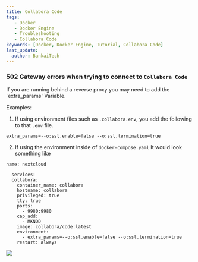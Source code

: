 ```yaml
---
title: Collabora Code
tags:
   - Docker
   - Docker Engine
   - Troubleshooting
   - Collabora Code
keywords: [Docker, Docker Engine, Tutorial, Collabora Code]
last_update:
  author: BankaiTech
---
```


### 502 Gateway errors when trying to connect to `Collabora Code`
If you are running behind a reverse proxy you may need to add the `extra_params' Variable.

Examples:
1. If using environment files such as `.collabora.env`, you add the following to that `.env` file.
```
extra_params=--o:ssl.enable=false --o:ssl.termination=true
```

2. If using the environment inside of `docker-compose.yaml`
It would look something like
```
name: nextcloud

  services:
  collabora:
    container_name: collabora
    hostname: collabora
    privileged: true
    tty: true
    ports:
      - 9980:9980
    cap_add:
      - MKNOD
    image: collabora/code:latest
    environment:
      - extra_params=--o:ssl.enable=false --o:ssl.termination=true
    restart: always
```

<a href="https://www.buymeacoffee.com/BankaiTech"><img src="https://img.buymeacoffee.com/button-api/?text=Buy me a beer&emoji=🍺&slug=BankaiTech&button_colour=FFDD00&font_colour=000000&font_family=Cookie&outline_colour=000000&coffee_colour=ffffff" /></a>
